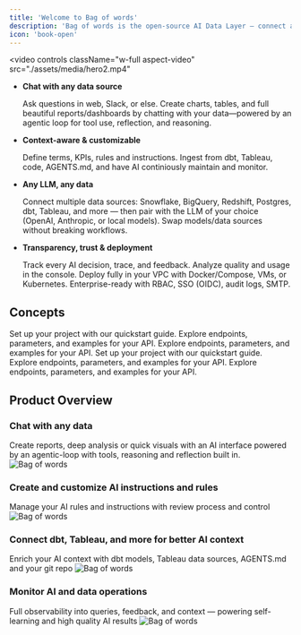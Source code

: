 ```yaml
---
title: 'Welcome to Bag of words'
description: 'Bag of words is the open-source AI Data Layer — connect any LLM to any data source with centralized context management, trust, observability, and control.'
icon: 'book-open'
---
```


<video
  controls
  className="w-full aspect-video"
  src="./assets/media/hero2.mp4"
></video>

* **Chat with any data source** 

  Ask questions in web, Slack, or else. Create charts, tables, and full beautiful reports/dashboards by chatting with your data—powered by an agentic loop for tool use, reflection, and reasoning.

*  **Context-aware & customizable** 
  
   Define terms, KPIs, rules and instructions. Ingest from dbt, Tableau, code, AGENTS.md, and have AI continiously maintain and monitor.

* **Any LLM, any data**

   Connect multiple data sources: Snowflake, BigQuery, Redshift, Postgres, dbt, Tableau, and more — then pair with the LLM of your choice (OpenAI, Anthropic, or local models). Swap models/data sources without breaking workflows.

*  **Transparency, trust & deployment**

   Track every AI decision, trace, and feedback. Analyze quality and usage in the console. Deploy fully in your VPC with Docker/Compose, VMs, or Kubernetes. Enterprise-ready with RBAC, SSO (OIDC), audit logs, SMTP.

## Concepts

<Columns cols={3}>
  <Card title="Agent">
    Set up your project with our quickstart guide.
  </Card>
  <Card title="Instructions">
    Explore endpoints, parameters, and examples for your API.
  </Card>
    <Card title="Context Management">
    Explore endpoints, parameters, and examples for your API.
  </Card>
</Columns>
<Columns cols={3}>
  <Card title="Data sources">
    Set up your project with our quickstart guide.
  </Card>
  <Card title="Quality">
    Explore endpoints, parameters, and examples for your API.
  </Card>
    <Card title="">
    Explore endpoints, parameters, and examples for your API.
  </Card>
</Columns>


## Product Overview

### Chat with any data
Create reports, deep analysis or quick visuals with an AI interface powered by an agentic-loop with tools, reasoning and reflection built in. 
![Bag of words](./assets/media/chat.png)

### Create and customize AI instructions and rules
Manage your AI rules and instructions with review process and control
![Bag of words](./media/instructions.png)

### Connect dbt, Tableau, and more for better AI context
Enrich your AI context with dbt models, Tableau data sources, AGENTS.md and your git repo
![Bag of words](./media/dbt.png)

### Monitor AI and data operations
Full observability into queries, feedback, and context — powering self-learning and high quality AI results
![Bag of words](./media/monitoring.png)